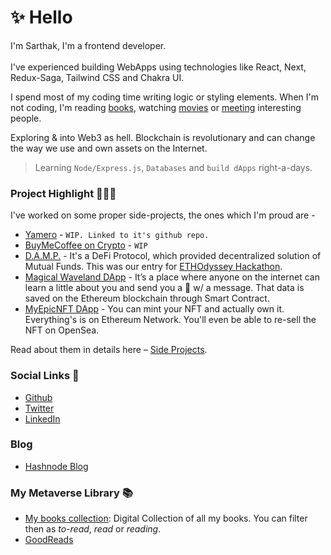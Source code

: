 # ✨ Hello

I'm Sarthak, I'm a frontend developer.<br></br>
I've experienced building WebApps using technologies like React, Next, Redux-Saga, Tailwind CSS and Chakra UI.

I spend most of my coding time writing logic or styling elements. When I'm not coding, I'm reading [books](https://www.goodreads.com/user/show/83877949-sarthak), watching [movies](https://www.imdb.com/user/ur71194765/ratings) or [meeting](https://cal.com/sarthakv/30min) interesting people.

Exploring & into Web3 as hell. Blockchain is revolutionary and can change the way we use and own assets on the Internet.

> Learning `Node/Express.js`, `Databases` and `build dApps` right-a-days.

### Project Highlight 👨🏻‍💻    
I've worked on some proper side-projects, the ones which I'm proud are -

- [Yamero](https://github.com/yamero-app/next-web-app) - `WIP. Linked to it's github repo.`
- [BuyMeCoffee on Crypto](https://github.com/sarthakvdev/bmc-crypto-client) - `WIP`
- [D.A.M.P.](https://devfolio.co/submissions/damp-dd4c) - It's a DeFi Protocol, which provided decentralized solution of Mutual Funds. This was our entry for [ETHOdyssey Hackathon](https://ethodyssey.devfolio.co/). 
- [Magical Waveland DApp](https://waveland.vercel.app/) -  It’s a place where anyone on the internet can learn a little about you and send you a 👋 w/ a message. That data is saved on the Ethereum blockchain through Smart Contract.
- [MyEpicNFT DApp](https://github.com/sarthakvdev/MyEpicNFT) - You can mint your NFT and actually own it. Everything's is on Ethereum Network. You'll even be able to re-sell the NFT on OpenSea.

Read about them in details here – [Side Projects](/about/side-projects).

### Social Links 🔗
- [Github](https://github.com/sarthakvdev)
- [Twitter](https://twitter.com/srthkv)
- [LinkedIn](https://linkedin.com/in/sarthakv)

### Blog
- [Hashnode Blog](https://sarthakv.hashnode.dev)

### My Metaverse Library 📚
- [My books collection](https://www.notion.so/lightbing/Library-f286c66e03a441179ef80ad8be43f796): Digital Collection of all my books. You can filter then as *to-read*, *read*  or *reading*.
- [GoodReads](https://www.goodreads.com/user/show/83877949-sarthak)